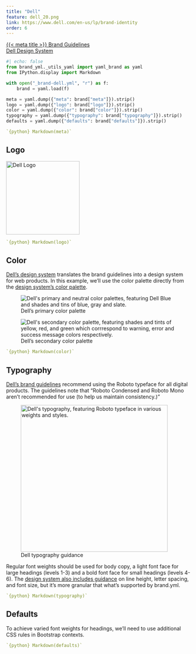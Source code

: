 ```yaml
---
title: "Dell"
feature: dell_20.png
link: https://www.dell.com/en-us/lp/brand-identity
order: 6
---
```


[dell-design]: # https://www.delldesignsystem.com/

[{{< meta title >}} Brand Guidelines]({{< meta link >}}) \
[Dell Design System][dell-design]

```python
#| echo: false
from brand_yml._utils_yaml import yaml_brand as yaml
from IPython.display import Markdown

with open("_brand-dell.yml", "r") as f:
    brand = yaml.load(f)

meta = yaml.dump({"meta": brand["meta"]}).strip()
logo = yaml.dump({"logo": brand["logo"]}).strip()
color = yaml.dump({"color": brand["color"]}).strip()
typography = yaml.dump({"typography": brand["typography"]}).strip()
defaults = yaml.dump({"defaults": brand["defaults"]}).strip()
```

````.yaml
`{python} Markdown(meta)`
````

## Logo

![](dell-color.svg){alt="Dell Logo" width=200px}

````.yaml
`{python} Markdown(logo)`
````

## Color

[Dell's design system][dell-design] translates the brand guidelines into a design system for web products.
In this example, we'll use the color palette directly from the [design system's color palette](https://www.delldesignsystem.com/foundations/color/).

::: {.grid .gap-2}
::: {.g-col-sm-6 .g-col-12}
![Dell's primary color palette](dell-color-principle.png){alt="Dell's primary and neutral color palettes, featuring Dell Blue and shades and tins of blue, gray and slate."}
:::
::: {.g-col-sm-6 .g-col-12}
![Dell's secondary color palette](dell-color-supporting.png){alt="Dell's secondary color palette, featuring shades and tints of yellow, red, and green which corrrespond to warning, error and success message colors respectively." group="color"}
:::
:::


````.yaml
`{python} Markdown(color)`
````

## Typography

[Dell's brand guidelines](https://www.dell.com/en-us/lp/brand-guidelines-typography) recommend using the Roboto typeface for all digital products.
The guidelines note that "Roboto Condensed and Roboto Mono aren’t recommended for use (to help us maintain consistency.)"

![Dell typography guidance](dell-typography.png){alt="Dell's typography, featuring Roboto typeface in various weights and styles." width=400px}

Regular font weights should be used for body copy, a light font face for large headings (levels 1-3) and a bold font face for small headings (levels 4-6).
The [design system also includes guidance](https://www.delldesignsystem.com/foundations/typography/) on line height, letter spacing, and font size, but it's more granular that what's supported by brand.yml.

````.yaml
`{python} Markdown(typography)`
````

## Defaults

To achieve varied font weights for headings, we'll need to use additional CSS rules in Bootstrap contexts.

````.yaml
`{python} Markdown(defaults)`
````
